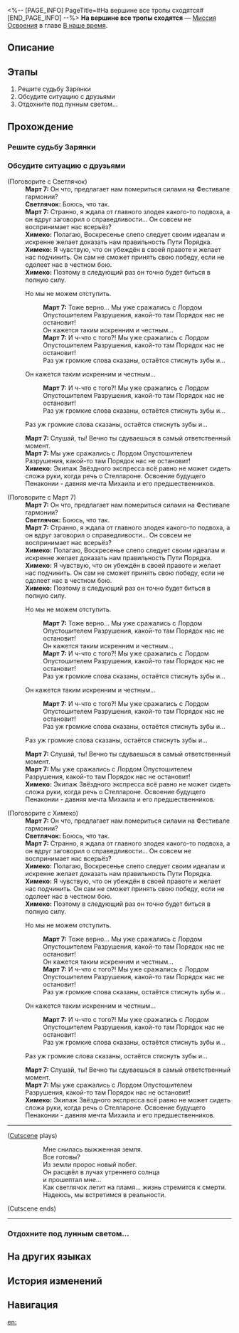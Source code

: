<%-- [PAGE_INFO]
PageTitle=#На вершине все тропы сходятся#
[END_PAGE_INFO] --%>
{{Дополнить|Диалоги.}}
{{Миссия Инфобокс
|id              = 1032901
|Название        = 
|Изображение     = Миссия На вершине все тропы сходятся.png
|Тип             = Миссия Освоения
|Событие         = 
|Глава           = В наше время
|Условия         = Завершена [[Миссия Освоения]] «[[Красавица и Разрушение]]»
|Персонажи       = Март 7; Первопроходец; Светлячок; Химеко
|СтартЛокация    = [[Пенакония]] — [[Отборочная площадка выжженных песков от Услады™]]
|Мир             = Пенакония
|Предыдущая      = Красавица и Разрушение
|Следующая       = И солнце снова взойдёт
|Награды         = Опыт Освоения*800; Звёздный нефрит*100; Утраченный кристалл*12; Часокредиты*400; Lux Aeterna*1 { text = Lux Aeterna }; Hosanna in Excelsis*1 { text = Hosanna in Excelsis }; Кредиты*160 000
}}
'''На вершине все тропы сходятся''' — [[Миссия Освоения]] в главе [[В наше время]].

==Описание==
{{Описание|Вы принимаете вызов Воскресенья на дуэль, прибываете в Большой театр Пенаконии и вместе с ним решаете судьбу Пенаконии и всей вселенной. При поддержке Альянса Сяньчжоу вы побеждаете одного из Гармонических струн - Великий Септимий, Хор баланса.}}

==Этапы==
# Решите судьбу Зарянки
# Обсудите ситуацию с друзьями
# Отдохните под лунным светом...

==Прохождение==
{{Дополнить}}

===Решите судьбу Зарянки===
{{Диалог Начало}}
:{{tx}}
{{Диалог Конец}}

===Обсудите ситуацию с друзьями===
{{Описание миссии|тип=Миссия Освоения|локация=Отборочная площадка выжженных песков от Услады™|Воскресенье приглашает вас сразиться на сцене Большого театра Пенаконии.<br />Как вы поступите? Это серьёзное решение, стоит обсудить его со спутниками.}}
{{Диалог Начало}}

;(Поговорите с Светлячок)
:'''Март 7:''' Он что, предлагает нам помериться силами на Фестивале гармонии?
:'''Светлячок:''' Боюсь, что так.
:'''Март 7:''' Странно, я ждала от главного злодея какого-то подвоха, а он вдруг заговорил о справедливости... Он совсем не воспринимает нас всерьёз?
:'''Химеко:''' Полагаю, Воскресенье слепо следует своим идеалам и искренне желает доказать нам правильность Пути Порядка.
:'''Химеко:''' Я чувствую, что он убеждён в своей правоте и желает нас подчинить. Он сам не сможет принять свою победу, если не одолеет нас в честном бою.
:'''Химеко:''' Поэтому в следующий раз он точно будет биться в полную силу.
:{{Диалог|Стрелка}} Но мы не можем отступить.
::'''Март 7:''' Тоже верно... Мы уже сражались с Лордом Опустошителем Разрушения, какой-то там Порядок нас не остановит!
::Он кажется таким искренним и честным...
::'''Март 7:''' И ч-что с того?! Мы уже сражались с Лордом Опустошителем Разрушения, какой-то там Порядок нас не остановит!
::Раз уж громкие слова сказаны, остаётся стиснуть зубы и...
:{{Диалог|Стрелка}} Он кажется таким искренним и честным...
::'''Март 7:''' И ч-что с того?! Мы уже сражались с Лордом Опустошителем Разрушения, какой-то там Порядок нас не остановит!
::Раз уж громкие слова сказаны, остаётся стиснуть зубы и...
:{{Диалог|Стрелка}} Раз уж громкие слова сказаны, остаётся стиснуть зубы и...
:'''Март 7:''' Слушай, ты! Вечно ты сдуваешься в самый ответственный момент.
:'''Март 7:''' Мы уже сражались с Лордом Опустошителем Разрушения, какой-то там Порядок нас не остановит!
:'''Химеко:''' Экипаж Звёздного экспресса всё равно не может сидеть сложа руки, когда речь о Стеллароне. Освоение будущего Пенаконии - давняя мечта Михаила и его предшественников.
:{{tx}}
:{{tx}}

;(Поговорите с Март 7)
:'''Март 7:''' Он что, предлагает нам помериться силами на Фестивале гармонии?
:'''Светлячок:''' Боюсь, что так.
:'''Март 7:''' Странно, я ждала от главного злодея какого-то подвоха, а он вдруг заговорил о справедливости... Он совсем не воспринимает нас всерьёз?
:'''Химеко:''' Полагаю, Воскресенье слепо следует своим идеалам и искренне желает доказать нам правильность Пути Порядка.
:'''Химеко:''' Я чувствую, что он убеждён в своей правоте и желает нас подчинить. Он сам не сможет принять свою победу, если не одолеет нас в честном бою.
:'''Химеко:''' Поэтому в следующий раз он точно будет биться в полную силу.
:{{Диалог|Стрелка}} Но мы не можем отступить.
::'''Март 7:''' Тоже верно... Мы уже сражались с Лордом Опустошителем Разрушения, какой-то там Порядок нас не остановит!
::Он кажется таким искренним и честным...
::'''Март 7:''' И ч-что с того?! Мы уже сражались с Лордом Опустошителем Разрушения, какой-то там Порядок нас не остановит!
::Раз уж громкие слова сказаны, остаётся стиснуть зубы и...
:{{Диалог|Стрелка}} Он кажется таким искренним и честным...
::'''Март 7:''' И ч-что с того?! Мы уже сражались с Лордом Опустошителем Разрушения, какой-то там Порядок нас не остановит!
::Раз уж громкие слова сказаны, остаётся стиснуть зубы и...
:{{Диалог|Стрелка}} Раз уж громкие слова сказаны, остаётся стиснуть зубы и...
:'''Март 7:''' Слушай, ты! Вечно ты сдуваешься в самый ответственный момент.
:'''Март 7:''' Мы уже сражались с Лордом Опустошителем Разрушения, какой-то там Порядок нас не остановит!
:'''Химеко:''' Экипаж Звёздного экспресса всё равно не может сидеть сложа руки, когда речь о Стеллароне. Освоение будущего Пенаконии - давняя мечта Михаила и его предшественников.
:{{tx}}
:{{tx}}

;(Поговорите с Химеко)
:'''Март 7:''' Он что, предлагает нам помериться силами на Фестивале гармонии?
:'''Светлячок:''' Боюсь, что так.
:'''Март 7:''' Странно, я ждала от главного злодея какого-то подвоха, а он вдруг заговорил о справедливости... Он совсем не воспринимает нас всерьёз?
:'''Химеко:''' Полагаю, Воскресенье слепо следует своим идеалам и искренне желает доказать нам правильность Пути Порядка.
:'''Химеко:''' Я чувствую, что он убеждён в своей правоте и желает нас подчинить. Он сам не сможет принять свою победу, если не одолеет нас в честном бою.
:'''Химеко:''' Поэтому в следующий раз он точно будет биться в полную силу.
:{{Диалог|Стрелка}} Но мы не можем отступить.
::'''Март 7:''' Тоже верно... Мы уже сражались с Лордом Опустошителем Разрушения, какой-то там Порядок нас не остановит!
::Он кажется таким искренним и честным...
::'''Март 7:''' И ч-что с того?! Мы уже сражались с Лордом Опустошителем Разрушения, какой-то там Порядок нас не остановит!
::Раз уж громкие слова сказаны, остаётся стиснуть зубы и...
:{{Диалог|Стрелка}} Он кажется таким искренним и честным...
::'''Март 7:''' И ч-что с того?! Мы уже сражались с Лордом Опустошителем Разрушения, какой-то там Порядок нас не остановит!
::Раз уж громкие слова сказаны, остаётся стиснуть зубы и...
:{{Диалог|Стрелка}} Раз уж громкие слова сказаны, остаётся стиснуть зубы и...
:'''Март 7:''' Слушай, ты! Вечно ты сдуваешься в самый ответственный момент.
:'''Март 7:''' Мы уже сражались с Лордом Опустошителем Разрушения, какой-то там Порядок нас не остановит!
:'''Химеко:''' Экипаж Звёздного экспресса всё равно не может сидеть сложа руки, когда речь о Стеллароне. Освоение будущего Пенаконии - давняя мечта Михаила и его предшественников.
:{{tx}}
:{{tx}}

----
;([[#Gallery|Cutscene]] plays)
::Мне снилась выжженная земля.
::Все готовы?
::Из земли пророс новый побег.
::Он расцвёл в лучах утреннего солнца
::и прошептал мне...
::Как светлячок летит на пламя... жизнь стремится к смерти.
::Надеюсь, мы встретимся в реальности.
;(Cutscene ends)
----
:{{tx}}
{{Диалог Конец}}

===Отдохните под лунным светом...===
{{Диалог Начало}}
:{{tx}}
:{{tx}}
:{{tx}}
:{{tx}}
{{Диалог Конец}}

==На других языках==
{{На других языках
|en   = Everything that Rises Must Converge
|zhs  = 上升的一切必将汇合
|zht  = 上升的一切必將會合
|ja   = 上昇するすべては一点に集まる
|ko   = 오르다 보면 모든 것은 한 곳에 모이기 마련이다
|es   = Todo lo que sube está destinado a converger
|fr   = Tout ce qui s'élève finira par converger
|ru   = На вершине все тропы сходятся
|th   = ทุกสิ่งที่เพิ่มขึ้นล้วนต้องบรรจบกัน
|vi   = Mọi Thứ Dâng Lên Cao Nhất Định Sẽ Hội Tụ
|de   = Alles, was aufsteigt, muss zusammenlaufen
|id   = Semua yang Bangkit Pasti akan Berkumpul
|pt   = Tudo que Ascende Está Destinado a Convergir
}}

==История изменений==
{{История изменений|3.5}}

==Навигация==
{{Миссия Освоения Навбокс|Глава }}

[[en:]]
